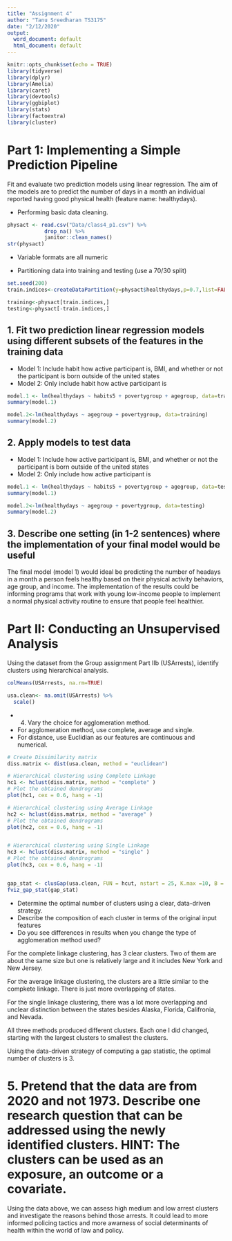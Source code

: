 ```yaml
---
title: "Assignment 4"
author: "Tanu Sreedharan TS3175"
date: "2/12/2020"
output:
  word_document: default
  html_document: default
---
```


```r
knitr::opts_chunk$set(echo = TRUE)
library(tidyverse)
library(dplyr)
library(Amelia)
library(caret)
library(devtools)
library(ggbiplot)
library(stats)
library(factoextra)
library(cluster)
```

# Part 1: Implementing a Simple Prediction Pipeline 

Fit and evaluate two prediction models using linear regression. The aim of the models are to predict the number of days in a month an individual reported having good physical health (feature name: healthydays).

* Performing basic data cleaning.

```r
physact <- read.csv("Data/class4_p1.csv") %>% 
            drop_na() %>% 
            janitor::clean_names()
str(physact)
```
* Variable formats are all numeric

* Partitioning data into training and testing (use a 70/30 split)
```r
set.seed(200)
train.indices<-createDataPartition(y=physact$healthydays,p=0.7,list=FALSE)

training<-physact[train.indices,]
testing<-physact[-train.indices,]
```

## 1. Fit two prediction linear regression models using  different subsets of the features in the training data

* Model 1: Include habit how active participant is, BMI, and whether or not the participant is born outside of the united states
* Model 2: Only include habit how active participant is

```r
model.1 <- lm(healthydays ~ habits5 + povertygroup + agegroup, data=training)
summary(model.1)

model.2<-lm(healthydays ~ agegroup + povertygroup, data=training)
summary(model.2)

```

## 2. Apply models to test data

* Model 1: Include how active participant is, BMI, and whether or not the participant is born outside of the united states
* Model 2: Only include how active participant is

```r
model.1 <- lm(healthydays ~ habits5 + povertygroup + agegroup, data=testing)
summary(model.1)

model.2<-lm(healthydays ~ agegroup + povertygroup, data=testing)
summary(model.2)

```

## 3. Describe one setting (in 1-2 sentences) where the implementation of your final model would be useful

The final model (model 1) would ideal be predicting the number of headays in a month a person feels healthy based on their physical activity behaviors, age group, and income. The implementation of the results could be informing programs that work with young low-income people to implement a normal physical activity routine to ensure that people feel healthier. 

# Part II: Conducting an Unsupervised Analysis

Using the dataset from the Group assignment Part IIb (USArrests), identify clusters using hierarchical analysis.

```r
colMeans(USArrests, na.rm=TRUE)

usa.clean<- na.omit(USArrests) %>% 
  scale()
```
 
 * 4. Vary the choice for agglomeration method.
+ For agglomeration method, use complete, average and single.
+ For distance, use Euclidian as our features are continuous and numerical.

```r
# Create Dissimilarity matrix
diss.matrix <- dist(usa.clean, method = "euclidean")

# Hierarchical clustering using Complete Linkage
hc1 <- hclust(diss.matrix, method = "complete" )
# Plot the obtained dendrograms
plot(hc1, cex = 0.6, hang = -1)

# Hierarchical clustering using Average Linkage
hc2 <- hclust(diss.matrix, method = "average" )
# Plot the obtained dendrograms
plot(hc2, cex = 0.6, hang = -1)


# Hierarchical clustering using Single Linkage
hc3 <- hclust(diss.matrix, method = "single" )
# Plot the obtained dendrograms
plot(hc3, cex = 0.6, hang = -1)


gap_stat <- clusGap(usa.clean, FUN = hcut, nstart = 25, K.max =10, B = 50)
fviz_gap_stat(gap_stat)


```
 
+ Determine the optimal number of clusters using a clear, data-driven strategy.
+ Describe the composition of each cluster in terms of the original input features
+ Do you see differences in results when you change the type of agglomeration method used?
 
 For the complete linkage clustering, has 3 clear clusters. Two of them are about the same size but one is relatively large and it includes New York and New Jersey.   
 
 For the average linkage clustering, the clusters are a little similar to the compkete linkage. There is just more overlapping of states.
 
 For the single linkage clustering, there was a lot more overlapping and unclear distinction between the states besides Alaska, Florida, Califronia, and Nevada. 
 
All three methods produced different clusters. Each one I did changed, starting with the largest clusters to smallest the clusters.
 
Using the data-driven strategy of computing a gap statistic, the optimal number of clusters is 3.
 
# 5. Pretend that the data are from 2020 and not 1973. Describe one research question that can be addressed using the newly identified clusters. HINT: The clusters can be used as an exposure, an outcome or a covariate.
 
 Using the data above, we can assess high medium and low arrest clusters and investigate the reasons behind those arrests. It could lead to more informed policing tactics and more awarness of social determinants of health within the world of law and policy.
 
